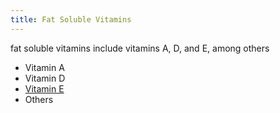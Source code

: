 ```yaml
---
title: Fat Soluble Vitamins
---
```


fat soluble vitamins include vitamins A, D, and E, among others

- Vitamin A
- Vitamin D 
- [Vitamin E]({{< var ref-vitamin-e.path >}})
- Others
